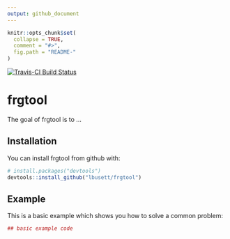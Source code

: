 ```yaml
---
output: github_document
---
```


<!-- README.md is generated from README.Rmd. Please edit that file -->

```r
knitr::opts_chunk$set(
  collapse = TRUE,
  comment = "#>",
  fig.path = "README-"
)
```
[![Travis-CI Build Status](https://travis-ci.org/lbusett/frgtool.svg?branch=master)](https://travis-ci.org/lbusett/frgtool)

# frgtool

The goal of frgtool is to ...

## Installation

You can install frgtool from github with:

```r
# install.packages("devtools")
devtools::install_github("lbusett/frgtool")
```

## Example

This is a basic example which shows you how to solve a common problem:

```r
## basic example code
```
